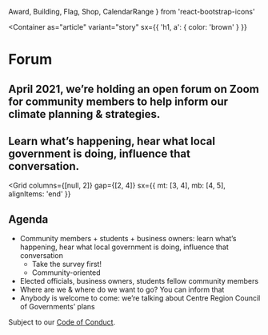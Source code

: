   Award,
  Building,
  Flag,
  Shop,
  CalendarRange
} from 'react-bootstrap-icons'

<Container
  as="article"
  variant="story"
  sx={{
    'h1, a': { color: 'brown' }
  }}
>

# Forum

## April 2021, we’re holding an open forum on Zoom for community members to help inform our climate planning & strategies.

<Signup />

## Learn what’s happening, hear what local government is doing, influence that conversation.

<Grid
  columns={[null, 2]}
  gap={[2, 4]}
  sx={{ mt: [3, 4], mb: [4, 5], alignItems: 'end' }}
>
  <CompactFeature icon={Flag} color="green" name="Local residents" />
  <CompactFeature icon={Award} color="yellow" name="Local government" />
  <CompactFeature icon={Building} color="blue" name="Students" />
  <CompactFeature icon={Shop} color="pink" name="Business owners" />
</Grid>

## Agenda <CalendarRange />

<Timeline mt={2}>
  <TimelineStep
    name="Welcome, introduction of key climate impacts in the area"
    duration="30 mins"
    color="indigo"
  />
  <TimelineStep
    name="Randomly-assigned breakout rooms discuss"
    duration="1 hour"
    color="azure"
  />
  <TimelineStep
    name="Sharing out from breakout rooms, conclusion"
    duration="30 mins"
    color="green"
  />
</Timeline>

- Community members + students + business owners: learn what’s happening, hear what local government is doing, influence that conversation
  - Take the survey first!
  - Community-oriented
- Elected officials, business owners, students fellow community members
- Where are we & where do we want to go? You can inform that
- Anybody is welcome to come: we’re talking about Centre Region Council of Governments’ plans

Subject to our [Code of Conduct](/conduct).

</Container>
